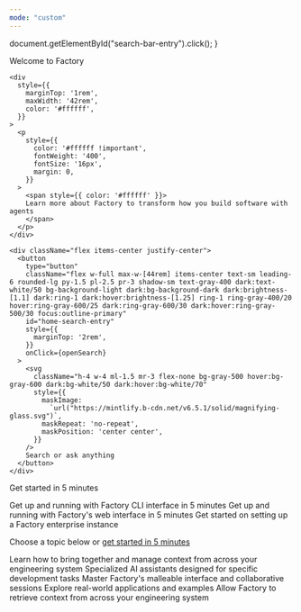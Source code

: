 ```yaml
---
mode: "custom"
---
```


  document.getElementById("search-bar-entry").click();
}

<div
  className="relative w-full flex items-center justify-center"
  style={{
    height: '24rem',
    overflow: 'hidden',
    backgroundImage: "url('https://mintlify-assets.b-cdn.net/san_fran.jpg')",
    backgroundSize: 'cover',
    backgroundPosition: 'center'
  }}
>
  <div
    className="absolute inset-0 bg-primary dark:bg-primary"
    style={{ opacity: 0.6 }}
  />

  <div style={{ position: 'absolute', textAlign: 'center', padding: '0 1rem' }}>
    <div
      className="text-primary-light"
      style={{
        fontWeight: '600',
        fontSize: '28px',
        margin: '0',
        color: '#ffffff',
      }}
    >
      Welcome to <span className="text-primary-light">Factory</span>
    </div>

    <div
      style={{
        marginTop: '1rem',
        maxWidth: '42rem',
        color: '#ffffff',
      }}
    >
      <p
        style={{
          color: '#ffffff !important',
          fontWeight: '400',
          fontSize: '16px',
          margin: 0,
        }}
      >
        <span style={{ color: '#ffffff' }}>
        Learn more about Factory to transform how you build software with agents
        </span>
      </p>
    </div>

    <div className="flex items-center justify-center">
      <button
        type="button"
        className="flex w-full max-w-[44rem] items-center text-sm leading-6 rounded-lg py-1.5 pl-2.5 pr-3 shadow-sm text-gray-400 dark:text-white/50 bg-background-light dark:bg-background-dark dark:brightness-[1.1] dark:ring-1 dark:hover:brightness-[1.25] ring-1 ring-gray-400/20 hover:ring-gray-600/25 dark:ring-gray-600/30 dark:hover:ring-gray-500/30 focus:outline-primary"
        id="home-search-entry"
        style={{
          marginTop: '2rem',
        }}
        onClick={openSearch}
      >
        <svg
          className="h-4 w-4 ml-1.5 mr-3 flex-none bg-gray-500 hover:bg-gray-600 dark:bg-white/50 dark:hover:bg-white/70"
          style={{
            maskImage:
              `url("https://mintlify.b-cdn.net/v6.5.1/solid/magnifying-glass.svg")`,
            maskRepeat: 'no-repeat',
            maskPosition: 'center center',
          }}
        />
        Search or ask anything
      </button>
    </div>
  </div>
</div>


<div
  style={{marginTop: '3rem', marginBottom: '4rem', maxWidth: '70rem', marginLeft: 'auto',
   marginRight: 'auto', paddingLeft: '1.25rem',
   paddingRight: '1.25rem' }}
>
<p
  className="text-gray-900 dark:text-gray-200 text-left"
  style={{ marginTop: '16px', fontSize: '24px', marginBottom: '16px', fontWeight: '600' }}
>Get started in 5 minutes</p>
  <div >
    <CardGroup cols={3}>
      <Card title="CLI" icon="square-terminal" href="/cli/getting-started/quickstart">
        Get up and running with Factory CLI interface in 5 minutes
      </Card>
      <Card title="Web" icon="browser" href="/user-guides/get-started/quickstart">
        Get up and running with Factory's web interface in 5 minutes
      </Card>
      <Card title="Enterprise" icon="building" href="/onboarding/index">
        Get started on setting up a Factory enterprise instance
      </Card>
    </CardGroup>
  </div>
<p
  className="text-gray-900 dark:text-gray-200 text-left"
  style={{ marginTop: '16px', fontSize: '24px', marginBottom: '16px', fontWeight: '600' }}
>Choose a topic below or <a href="/user-guides/get-started/quickstart" className="text-primary dark:text-primary-light">get started in 5 minutes</a></p>
<CardGroup cols={3}>
  <Card title="Managing Context" icon="brain-circuit" href="/user-guides/managing-context/understanding-context">
    Learn how to bring together and manage context from across your engineering
    system
  </Card>
  <Card title="Factory Droids" icon="robot" href="/user-guides/droids/understanding-droids">
    Specialized AI assistants designed for specific development tasks
  </Card>
  <Card title="Sessions & Interface" icon="window-maximize" href="/user-guides/sessions-in-factory/chat-interface">
    Master Factory's malleable interface and collaborative sessions
  </Card>
  <Card title="Use Cases" icon="lightbulb" href="/user-guides/sessions-in-factory/use-cases">
    Explore real-world applications and examples
  </Card>
  <Card title="Retrieving Context" icon="book-open" href="/user-guides/managing-context/context-retrieval">
    Allow Factory to retrieve context from across your engineering system
  </Card>
</CardGroup>
</div>
